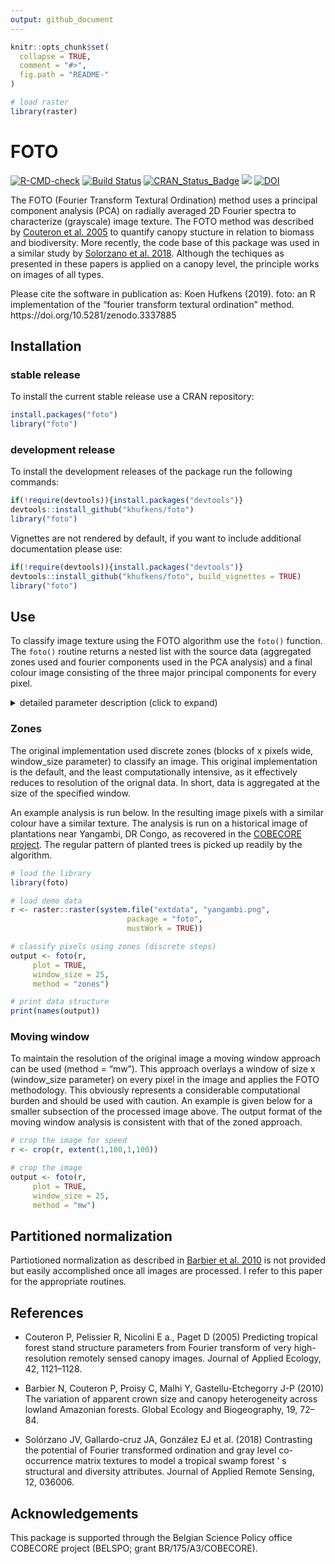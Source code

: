 ```yaml
---
output: github_document
---
```

<!-- README.md is generated from README.Rmd. Please edit that file -->

```r
knitr::opts_chunk$set(
  collapse = TRUE,
  comment = "#>",
  fig.path = "README-"
)

# load raster
library(raster)
```

# FOTO
[![R-CMD-check](https://github.com/khufkens/foto/actions/workflows/R-CMD-check.yaml/badge.svg)](https://github.com/khufkens/foto/actions/workflows/R-CMD-check.yaml)
[![Build Status](https://travis-ci.org/khufkens/foto.svg)](https://travis-ci.org/khufkens/foto)
[![CRAN\_Status\_Badge](https://www.r-pkg.org/badges/version/foto)](https://cran.r-project.org/package=foto)
[![](https://cranlogs.r-pkg.org/badges/grand-total/foto)](https://cran.r-project.org/package=foto)
[![DOI](https://zenodo.org/badge/DOI/10.5281/zenodo.3337885.svg)](https://doi.org/10.5281/zenodo.3337885)

The FOTO (Fourier Transform Textural Ordination) method uses a principal component analysis (PCA) on radially averaged 2D Fourier spectra to characterize (grayscale) image texture. The FOTO method was described by [Couteron et al. 2005](http://onlinelibrary.wiley.com/doi/10.1111/j.1365-2664.2005.01097.x/abstract;jsessionid=359DD0662C272A59AF94FAEF3F213156.f02t04) to quantify canopy stucture in relation to biomass and biodiversity. More recently, the code base of this package was used in a similar study by [Solorzano et al. 2018](http://spie.org/Publications/Journal/10.1117/1.JRS.12.036006?SSO=1). Although the techiques as presented in these papers is applied on a canopy level, the principle works on images of all types.

Please cite the software in publication as: Koen Hufkens (2019). foto: an R implementation of the "fourier transform textural ordination" method. https://doi.org/10.5281/zenodo.3337885

## Installation

### stable release

To install the current stable release use a CRAN repository:

``` r
install.packages("foto")
library("foto")
```

### development release

To install the development releases of the package run the following commands:

```r
if(!require(devtools)){install.packages("devtools")}
devtools::install_github("khufkens/foto")
library("foto")
```

Vignettes are not rendered by default, if you want to include additional documentation please use:

```r
if(!require(devtools)){install.packages("devtools")}
devtools::install_github("khufkens/foto", build_vignettes = TRUE)
library("foto")
```

## Use

To classify image texture using the FOTO algorithm use the `foto()` function. The `foto()` routine returns a nested list with the source data (aggregated zones used and fourier components used in the PCA analysis) and a final colour image consisting of the three major principal components for every pixel.

<details><summary>detailed parameter description (click to expand)</summary>
<p>

Parameter     | Description                      
------------- | ------------------------------ 	
x	      | a raster layer (stack or brick)
window_size	      | a window size in pixels
plot           | plot output (TRUE / FALSE)
norm_spec           | normalize the radial spectrum (TRUE / FALSE)
method | "zones" or "mw" (i.e. moving window)
</p>
</details>

### Zones

The original implementation used discrete zones (blocks of x pixels wide, window_size parameter) to classify an image. This original implementation is the default, and the least computationally intensive, as it effectively reduces to resolution of the orignal data. In short, data is aggregated at the size of the specified window. 

An example analysis is run below. In the resulting image pixels with a similar colour have a similar texture. The analysis is run on a historical image of plantations near Yangambi, DR Congo, as recovered in the [COBECORE project](http://cobecore.org/). The regular pattern of planted trees is picked up readily by the algorithm.

```r
# load the library
library(foto)

# load demo data
r <- raster::raster(system.file("extdata", "yangambi.png",
                          package = "foto",
                          mustWork = TRUE))

# classify pixels using zones (discrete steps)
output <- foto(r,
     plot = TRUE,
     window_size = 25,
     method = "zones")

# print data structure
print(names(output))
```


### Moving window

To maintain the resolution of the original image a moving window approach can be used (method = "mw"). This approach overlays a window of size x (window_size parameter) on every pixel in the image and applies the FOTO methodology. This obviously represents a considerable computational burden and should be used with caution. An example is given below for a smaller subsection of the processed image above. The output format of the moving window analysis is consistent with that of the zoned approach.

```r
# crop the image for speed
r <- crop(r, extent(1,100,1,100))

# crop the image
output <- foto(r,
     plot = TRUE,
     window_size = 25,
     method = "mw")
```

## Partitioned normalization

Partiotioned normalization as described in [Barbier et al. 2010](http://doi.wiley.com/10.1111/j.1466-8238.2009.00493.x) is not provided but easily accomplished once all images are processed. I refer to this paper for the appropriate routines.

## References

- Couteron P, Pelissier R, Nicolini E a., Paget D (2005) Predicting tropical forest stand structure parameters from Fourier transform of very high-resolution remotely sensed canopy images. Journal of Applied Ecology, 42, 1121–1128.

- Barbier N, Couteron P, Proisy C, Malhi Y, Gastellu-Etchegorry J-P (2010) The variation of apparent crown size and canopy heterogeneity across lowland Amazonian forests. Global Ecology and Biogeography, 19, 72–84.

- Solórzano JV, Gallardo-cruz JA, González EJ et al. (2018) Contrasting the potential of Fourier transformed ordination and gray level co-occurrence matrix textures to model a tropical swamp forest ’ s structural and diversity attributes. Journal of Applied Remote Sensing, 12, 036006.

## Acknowledgements

This package is supported through the Belgian Science Policy office COBECORE project (BELSPO; grant BR/175/A3/COBECORE).
